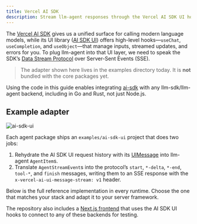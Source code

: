 ```yaml
---
title: Vercel AI SDK
description: Stream llm-agent responses through the Vercel AI SDK UI hooks.
---
```



The [Vercel AI SDK](https://github.com/vercel/ai) gives us a unified surface for calling modern language models, while its UI library ([AI SDK UI](https://ai-sdk.dev/docs/ai-sdk-ui)) offers high-level hooks—`useChat`, `useCompletion`, and `useObject`—that manage inputs, streamed updates, and errors for you.
To plug llm-agent into that UI layer, we need to speak the SDK’s [Data Stream Protocol](https://ai-sdk.dev/docs/ai-sdk-ui/stream-protocol) over Server-Sent Events (SSE).

> The adapter shown here lives in the examples directory today. It is **not** bundled with the core packages yet.

Using the code in this guide enables integrating [ai-sdk](https://www.npmjs.com/package/ai) with any llm-sdk/llm-agent backend, including in Go and Rust, not just Node.js.

## Example adapter

![ai-sdk-ui](../../../../assets/examples/ai-sdk-ui.png)

Each agent package ships an `examples/ai-sdk-ui` project that does two jobs:

1. Rehydrate the AI SDK UI request history with its [UIMessage](https://ai-sdk.dev/docs/reference/ai-sdk-core/ui-message#uimessage) into llm-agent `AgentItem`s.
2. Translate `AgentStreamEvent`s into the protocol’s `start`, `*-delta`, `*-end`, `tool-*`, and `finish` messages, writing them to an SSE response with the `x-vercel-ai-ui-message-stream: v1` header.

Below is the full reference implementation in every runtime. Choose the one that matches your stack and adapt it to your server framework.

The repository also includes a [Next.js frontend](https://github.com/hoangvvo/llm-sdk/tree/main/examples/next-ai-sdk-ui) that uses the AI SDK UI hooks to connect to any of these backends for testing.

<Tabs>
  <TabItem label="TypeScript">
    <Code code={jsAdapter} lang="typescript" title="agent-js/examples/ai-sdk-ui.ts" />
  </TabItem>
  <TabItem label="Go">
    <Code code={goAdapter} lang="go" title="agent-go/examples/ai-sdk-ui/main.go" />
  </TabItem>
  <TabItem label="Rust">
    <Code code={rustAdapter} lang="rust" title="agent-rust/examples/ai-sdk-ui.rs" />
  </TabItem>
</Tabs>
